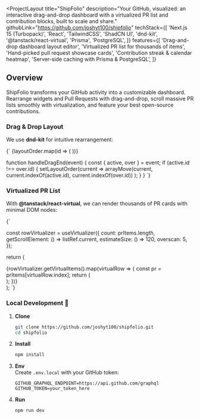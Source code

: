 
<ProjectLayout
  title="ShipFolio"
  description="Your GitHub, visualized: an interactive drag-and-drop dashboard with a virtualized PR list and contribution blocks, built to scale and share."
  githubLink="https://github.com/joshyt100/shipfolio"
  techStack={[
    'Next.js 15 (Turbopack)',
    'React',
    'TailwindCSS',
    'ShadCN UI',
    'dnd-kit',
    '@tanstack/react-virtual',
    'Prisma',
    'PostgreSQL',
  ]}
  features={[
    'Drag-and-drop dashboard layout editor',
    'Virtualized PR list for thousands of items',
    'Hand-picked pull request showcase cards',
    'Contribution streak & calendar heatmap',
    'Server-side caching with Prisma & PostgreSQL',
  ]}
>
  ## Overview

  ShipFolio transforms your GitHub activity into a customizable dashboard. Rearrange widgets and Pull Requests with drag-and-drop, scroll massive PR lists smoothly with virtualization, and feature your best open-source contributions.

  ### Drag & Drop Layout

  We use **dnd-kit** for intuitive rearrangement:

  <CodeBlock language="javascript">
{`

<DndContext collisionDetection={closestCenter} onDragEnd={handleDragEnd}>
  <SortableContext items={layoutOrder}>
    {layoutOrder.map(id => (
      <Widget key={id} id={id} />
    ))}
  </SortableContext>
</DndContext>

function handleDragEnd(event) {
  const { active, over } = event;
  if (active.id !== over.id) {
    setLayoutOrder(current =>
      arrayMove(current, current.indexOf(active.id), current.indexOf(over.id))
    );
  }
}
`}
  </CodeBlock>

  ### Virtualized PR List

  With **@tanstack/react-virtual**, we can render thousands of PR cards with minimal DOM nodes:

  <CodeBlock language="javascript">
{`

const rowVirtualizer = useVirtualizer({
  count: prItems.length,
  getScrollElement: () => listRef.current,
  estimateSize: () => 120,
  overscan: 5,
});

return (
  <div ref={listRef} className="overflow-auto h-96">
    <div style={{ height: rowVirtualizer.getTotalSize() }}>
      {rowVirtualizer.getVirtualItems().map(virtualRow => {
        const pr = prItems[virtualRow.index];
        return (
          <div
            key={pr.id}
            style={{ transform: 'translateY(' + virtualRow.start + 'px)' }}
          >
            <PRCard pr={pr} />
          </div>
        );
      })}
    </div>
  </div>
);
`}
  </CodeBlock>

  ### Local Development 🚀

  1. **Clone**  
     ```bash
     git clone https://github.com/joshyt100/shipfolio.git
     cd shipfolio
     ```

  2. **Install**  
     ```bash
     npm install
     ```

  3. **Env**  
     Create `.env.local` with your GitHub token:
     ```
     GITHUB_GRAPHQL_ENDPOINT=https://api.github.com/graphql
     GITHUB_TOKEN=your_token_here
     ```

  4. **Run**  
     ```bash
     npm run dev
     ```

</ProjectLayout>

